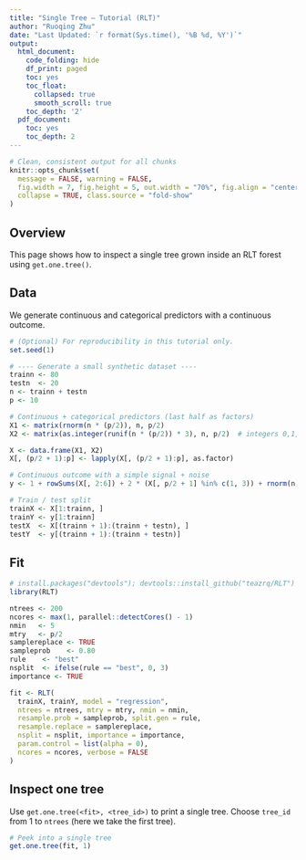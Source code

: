 ```yaml
---
title: "Single Tree — Tutorial (RLT)"
author: "Ruoqing Zhu"
date: "Last Updated: `r format(Sys.time(), '%B %d, %Y')`"
output:
  html_document:
    code_folding: hide
    df_print: paged
    toc: yes
    toc_float:
      collapsed: true
      smooth_scroll: true 
    toc_depth: '2'
  pdf_document:
    toc: yes
    toc_depth: 2
---
```


```r
# Clean, consistent output for all chunks
knitr::opts_chunk$set(
  message = FALSE, warning = FALSE,
  fig.width = 7, fig.height = 5, out.width = "70%", fig.align = "center",
  collapse = TRUE, class.source = "fold-show"
)
```

## Overview

This page shows how to inspect a single tree grown inside an RLT forest using `get.one.tree()`.

## Data

We generate continuous and categorical predictors with a continuous outcome.

```r
# (Optional) For reproducibility in this tutorial only.
set.seed(1)

# ---- Generate a small synthetic dataset ----
trainn <- 80
testn  <- 20
n <- trainn + testn
p <- 10

# Continuous + categorical predictors (last half as factors)
X1 <- matrix(rnorm(n * (p/2)), n, p/2)
X2 <- matrix(as.integer(runif(n * (p/2)) * 3), n, p/2)  # integers 0,1,2

X <- data.frame(X1, X2)
X[, (p/2 + 1):p] <- lapply(X[, (p/2 + 1):p], as.factor)

# Continuous outcome with a simple signal + noise
y <- 1 + rowSums(X[, 2:6]) + 2 * (X[, p/2 + 1] %in% c(1, 3)) + rnorm(n)

# Train / test split
trainX <- X[1:trainn, ]
trainY <- y[1:trainn]
testX  <- X[(trainn + 1):(trainn + testn), ]
testY  <- y[(trainn + 1):(trainn + testn)]
```

## Fit

```r
# install.packages("devtools"); devtools::install_github("teazrq/RLT")
library(RLT)

ntrees <- 200
ncores <- max(1, parallel::detectCores() - 1)
nmin   <- 5
mtry   <- p/2
samplereplace <- TRUE
sampleprob    <- 0.80
rule    <- "best"
nsplit  <- ifelse(rule == "best", 0, 3)
importance <- TRUE

fit <- RLT(
  trainX, trainY, model = "regression",
  ntrees = ntrees, mtry = mtry, nmin = nmin,
  resample.prob = sampleprob, split.gen = rule,
  resample.replace = samplereplace,
  nsplit = nsplit, importance = importance,
  param.control = list(alpha = 0),
  ncores = ncores, verbose = FALSE
)
```

## Inspect one tree

Use `get.one.tree(<fit>, <tree_id>)` to print a single tree.
Choose `tree_id` from 1 to `ntrees` (here we take the first tree).

```r
# Peek into a single tree
get.one.tree(fit, 1)
```
